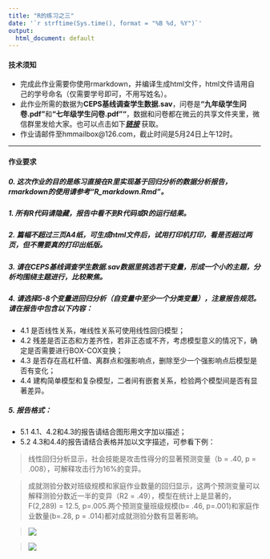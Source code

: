 ---
title: "R的练习之三"
date: '`r strftime(Sys.time(), format = "%B %d, %Y")`'
output:
  html_document: default
---


#### 技术须知


* 完成此作业需要你使用rmarkdown，并编译生成html文件，html文件请用自己的学号命名（仅需要学号即可，不用写姓名）。
* 此作业所需的数据为**CEPS基线调查学生数据.sav**，问卷是**"九年级学生问卷.pdf"**和**"七年级学生问卷.pdf""**，数据和问卷都在微云的共享文件夹里，微信群里发给大家。也可以点击如下[***链接***](http://url.cn/46mFZvi) 获取。
* 作业请邮件至hmmailbox@126.com，截止时间是5月24日上午12时。


---


#### 作业要求

##### 0. 这次作业的目的是练习直接在R里实现基于*回归分析*的数据分析报告，rmarkdown的使用请参考**“R_markdown.Rmd”**。


##### 1. 所有R代码请隐藏，报告中看不到R代码或R的运行结果。


##### 2. 篇幅不超过三页A4纸，可生成html文件后，试用打印机打印，看是否超过两页，但*不需要真的打印出纸版*。


##### 3. 请在**CEPS基线调查学生数据.sav**数据里挑选若干变量，形成一个小的主题，分析均围绕主题进行，比较聚焦。


##### 4. 请选择5-8个变量进回归分析（自变量中至少一个分类变量），注意报告规范。请在报告中包含以下内容：

* 4.1 是否线性关系，唯线性关系可使用线性回归模型；
* 4.2 残差是否正态和方差齐性，若非正态或不齐，考虑模型意义的情况下，确定是否需要进行BOX-COX变换；
* 4.3 是否存在高杠杆值、离群点和强影响点，删除至少一个强影响点后模型是否有变化；
* 4.4 建构简单模型和复杂模型，二者间有嵌套关系，检验两个模型间是否有显著差异。


##### 5. 报告格式：

* 5.1 4.1、4.2和4.3的报告请结合图形用文字加以描述；
* 5.2 4.3和4.4的报告请结合表格并加以文字描述，可参看下例：


> 线性回归分析显示，社会技能是攻击性得分的显著预测变量（b = .40, p = .008），可解释攻击行为16%的变异。

> 成就测验分数对班级规模和家庭作业数量的回归显示，这两个预测变量可以解释测验分数近一半的变异（R2 = .49），模型在统计上是显著的，F(2,289) = 12.5, p=.005.两个预测变量班级规模(b= .46, p=.001)和家庭作业数量(b=.28, p = .014)都对成就测验分数有显著影响。

> ![](http://i2.muimg.com/588926/e838e023f8bbba2b.png)

> ![](http://i1.piimg.com/588926/5fb6ecc2a48476a2.png)














